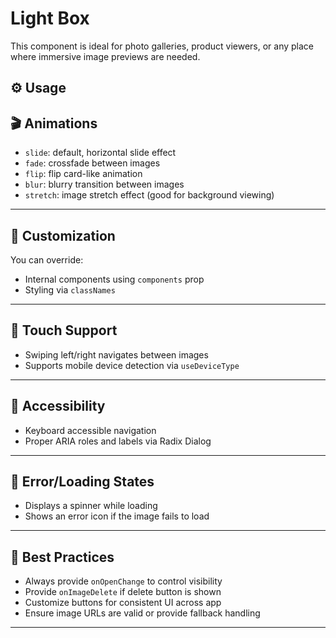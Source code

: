 
# Light Box

This component is ideal for photo galleries, product viewers, or any place where immersive image previews are needed.

## ⚙️ Usage

<BasicLightBox />

## 🎬 Animations

- `slide`: default, horizontal slide effect
- `fade`: crossfade between images
- `flip`: flip card-like animation
- `blur`: blurry transition between images
- `stretch`: image stretch effect (good for background viewing)

<AnimationLightBox />

---

## 🧩 Customization

You can override:

- Internal components using `components` prop
- Styling via `classNames`

---

## 📱 Touch Support

- Swiping left/right navigates between images
- Supports mobile device detection via `useDeviceType`

---

## 🔐 Accessibility

- Keyboard accessible navigation
- Proper ARIA roles and labels via Radix Dialog

---

## 🧪 Error/Loading States

- Displays a spinner while loading
- Shows an error icon if the image fails to load

---

## 🧠 Best Practices

- Always provide `onOpenChange` to control visibility
- Provide `onImageDelete` if delete button is shown
- Customize buttons for consistent UI across app
- Ensure image URLs are valid or provide fallback handling

---
